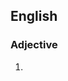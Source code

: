 ==English==

===Adjective===
{{head|en|adjective}}

# {{lb|en|nonstandard}} {{eye dialect of|nasty|lang=en}}